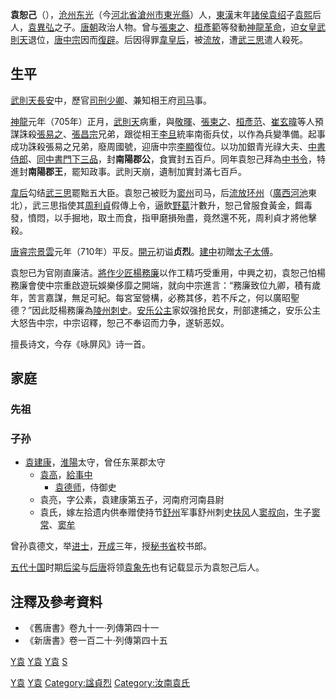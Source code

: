 '''袁恕己'''（{{bd|？||706年|catIdx=Y袁}}），[[沧州|沧州]][[东光|东光]]（今[[河北省|河北省]][[滄州市|滄州市]][[東光縣|東光縣]]）人，[[東漢|東漢]]末年[[諸侯|諸侯]][[袁绍|袁绍]]子[[袁熙|袁熙]]后人，[[袁異弘|袁異弘]]之子。[[唐朝|唐朝]]政治人物。曾与[[張柬之|張柬之]]、[[桓彥範|桓彥範]]等發動[[神龍革命|神龍革命]]，迫[[女皇|女皇]][[武則天|武則天]]退位，[[唐中宗|唐中宗]]因而[[復辟|復辟]]。后因得罪[[韋后|韋皇后]]，被[[流放|流放]]，遭[[武三思|武三思]]遣人殺死。

==生平==
[[武則天|武則天]][[長安_(年號)|長安]]中，歷官[[司刑少卿|司刑少卿]]、兼知相王府[[司马|司马]]事。

[[神龙_(年号)|神龍]]元年（705年）正月，[[武則天|武則天]]病重，與[[敬暉|敬暉]]、[[張柬之|張柬之]]、[[桓彥范|桓彥范]]、[[崔玄暐|崔玄暐]]等人預謀誅殺[[張易之|張易之]]、[[張昌宗|張昌宗]]兄弟，跟從相王[[李旦|李旦]]統率南衙兵仗，以作為兵變準備。起事成功誅殺張易之兄弟，廢周國號，迎唐中宗[[李顯|李顯]]復位。以功加銀青光祿大夫、[[中書侍郎|中書侍郎]]、[[同中書門下三品|同中書門下三品]]，封'''南陽郡公'''，食實封五百戶。同年袁恕己拜為[[中书令|中书令]]，特進封'''南陽郡王'''，罷知政事。武則天崩，遺制加實封滿七百戶。

[[韋后|韋后]]勾结[[武三思|武三思]]罷黜五大臣。袁恕己被贬为[[窦州|窦州]]司马，后[[流放|流放]][[环州|环州]]（[[廣西|廣西]][[河池|河池]]東北），武三思指使其[[周利貞|周利貞]]假傳上令，逼飲[[野葛|野葛]]汁數升，恕己曾服食黃金，餌毒發，憤悶，以手掘地，取土而食，指甲磨損殆盡，竟然還不死，周利貞才將他擊殺。

[[唐睿宗|唐睿宗]][[景雲|景雲]]元年（710年）平反。[[開元|開元]]初谥'''贞烈'''。[[建中_(唐德宗)|建中]]初贈[[太子太傅|太子太傅]]。

袁恕已为官刚直廉洁。[[將作少匠|將作少匠]][[楊務廉|楊務廉]]以作工精巧受重用，中興之初，袁恕己怕楊務廉會使中宗重啟遊玩娛樂侈靡之開端，就向中宗進言：“務廉致位九卿，積有歲年，苦言嘉謀，無足可紀。每宮室營構，必務其侈，若不斥之，何以廣昭聖德？”因此貶楊務廉為[[陵州|陵州]][[刺史|刺史]]。[[安乐公主|安乐公主]]家奴强抢民女，刑部逮捕之，安乐公主大怒告中宗，中宗诏釋，恕己不奉诏而力争，遂斩恶奴。

擅長诗文，今存《咏屏风》诗一首。

==家庭==
===先祖===
{{main|汝南袁氏世系圖}}

===子孙===
*[[袁建康|袁建康]]，[[淮陽|淮陽]]太守，曾任东莱郡太守
**[[袁高|袁高]]，[[給事中|給事中]]
***[[袁德师|袁德师]]，侍御史
**袁亮，字公素，袁建康第五子，河南府河南县尉
**袁氏，嫁左拾遗内供奉赠使持节[[舒州|舒州]]军事舒州刺史[[扶风|扶风]]人[[窦叔向|窦叔向]]，生子[[窦常|窦常]]、[[窦牟|窦牟]]

曾孙袁德文，举[[进士|进士]]，[[开成|开成]]三年，授[[秘书省|秘书省]]校书郎。

[[五代十国|五代十国]]时期[[后梁|后梁]]与[[后唐|后唐]]将领[[袁象先|袁象先]]也有记载显示为袁恕己后人。

==注釋及參考資料==
*《舊唐書》卷九十一·列傳第四十一
*《新唐書》卷一百二十·列傳第四十五

[[category:唐朝宰相|Y袁]]
[[category:唐朝郡公|Y袁]]
[[Category:唐朝异姓郡王|Y袁]]
[[category:唐朝詩人|Y袁]]
[[Category:東光人|Y袁]]
[[category:袁姓|S]]
[[Category:諡貞烈|Category:諡貞烈]]
[[Category:汝南袁氏|Category:汝南袁氏]]